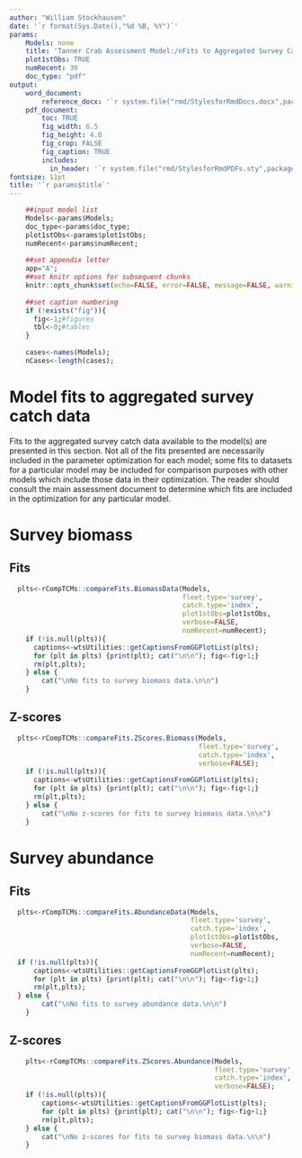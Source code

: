```yaml
---
author: "William Stockhausen"
date: '`r format(Sys.Date(),"%d %B, %Y")`'
params: 
    Models: none
    title: 'Tanner Crab Assessment Model:/nFits to Aggregated Survey Catch Data' 
    plot1stObs: TRUE
    numRecent: 30
    doc_type: "pdf"
output: 
    word_document: 
        reference_docx: '`r system.file("rmd/StylesforRmdDocs.docx",package="wtsUtilities")`'
    pdf_document: 
        toc: TRUE
        fig_width: 6.5
        fig_height: 4.0
        fig_crop: FALSE
        fig_caption: TRUE
        includes:
          in_header: '`r system.file("rmd/StylesforRmdPDFs.sty",package="wtsUtilities")`'
fontsize: 11pt
title: '`r params$title`'
---
```


```r
    ##input model list
    Models<-params$Models;
    doc_type<-params$doc_type;
    plot1stObs<-params$plot1stObs;
    numRecent<-params$numRecent;
    
    ##set appendix letter
    app="A";
    ##set knitr options for subsequent chunks
    knitr::opts_chunk$set(echo=FALSE, error=FALSE, message=FALSE, warning=FALSE, concordance=TRUE, fig.width=6.5, fig.height=7.0, dpi=300)
    
    ##set caption numbering
    if (!exists("fig")){
      fig<-1;#figures
      tbl<-0;#tables
    }
    
    cases<-names(Models);
    nCases<-length(cases);
```

# Model fits to aggregated survey catch data
Fits to the aggregated survey catch data available to the model(s) are presented in this section. Not all of the fits presented are necessarily included in the parameter optimization for each model; some fits to datasets for a particular model may be included for comparison purposes with other models which include those data in their optimization. The reader should consult the main assessment document to determine which fits are included in the optimization for any particular model.

\blandscape

# Survey biomass

## Fits

```r
  plts<-rCompTCMs::compareFits.BiomassData(Models,
                                           fleet.type='survey',
                                           catch.type='index',
                                           plot1stObs=plot1stObs,
                                           verbose=FALSE,
                                           numRecent=numRecent);
    if (!is.null(plts)){
      captions<-wtsUtilities::getCaptionsFromGGPlotList(plts);
      for (plt in plts) {print(plt); cat("\n\n"); fig<-fig+1;}
      rm(plt,plts);
    } else {
        cat("\nNo fits to survey biomass data.\n\n")
    }
```
\FloatBarrier

\elandscape

## Z-scores

```r
  plts<-rCompTCMs::compareFits.ZScores.Biomass(Models,
                                               fleet.type='survey',
                                               catch.type='index',
                                               verbose=FALSE);
    if (!is.null(plts)){
      captions<-wtsUtilities::getCaptionsFromGGPlotList(plts);
      for (plt in plts) {print(plt); cat("\n\n"); fig<-fig+1;}
      rm(plt,plts);
    } else {
        cat("\nNo z-scores for fits to survey biomass data.\n\n")
    }
```
\FloatBarrier

\blandscape

# Survey abundance

## Fits

```r
  plts<-rCompTCMs::compareFits.AbundanceData(Models,
                                             fleet.type='survey',
                                             catch.type='index',
                                             plot1stObs=plot1stObs,
                                             verbose=FALSE,
                                             numRecent=numRecent);
  if (!is.null(plts)){
      captions<-wtsUtilities::getCaptionsFromGGPlotList(plts);
      for (plt in plts) {print(plt); cat("\n\n"); fig<-fig+1;}
      rm(plt,plts);
  } else {
        cat("\nNo fits to survey abundance data.\n\n")
    }
```
\FloatBarrier

\elandscape

## Z-scores

```r
    plts<-rCompTCMs::compareFits.ZScores.Abundance(Models,
                                                   fleet.type='survey',
                                                   catch.type='index',
                                                   verbose=FALSE);
    if (!is.null(plts)){
        captions<-wtsUtilities::getCaptionsFromGGPlotList(plts);
        for (plt in plts) {print(plt); cat("\n\n"); fig<-fig+1;}
        rm(plt,plts);
    } else {
        cat("\nNo z-scores for fits to survey biomass data.\n\n")
    }
```

